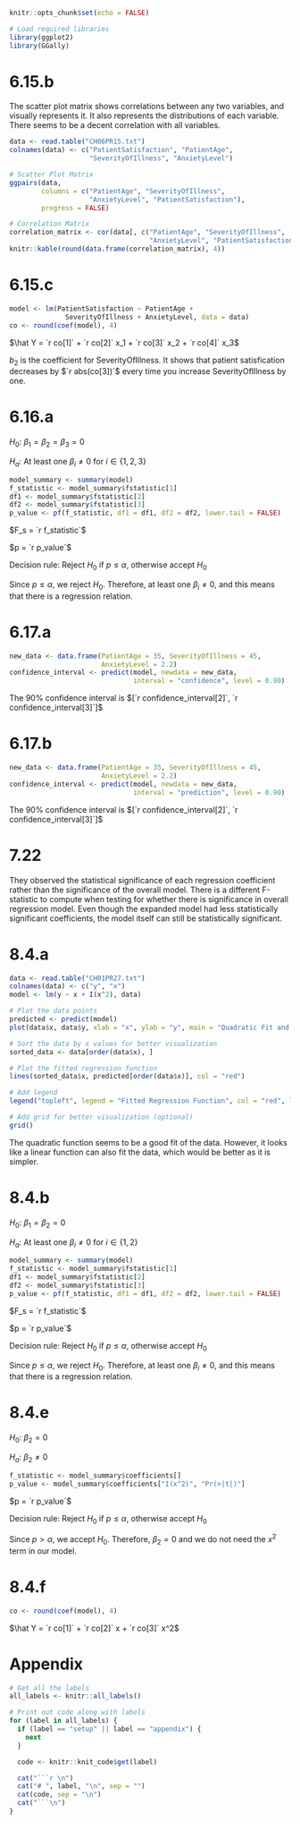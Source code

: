 ```r
knitr::opts_chunk$set(echo = FALSE)
```

```r
# Load required libraries
library(ggplot2)
library(GGally)
```

# 6.15.b
The scatter plot matrix shows correlations between any two variables, and visually represents it. It also represents the distributions of each variable. There seems to be a decent correlation with all variables.
```r
data <- read.table("CH06PR15.txt")
colnames(data) <- c("PatientSatisfaction", "PatientAge",
                    "SeverityOfIllness", "AnxietyLevel")

# Scatter Plot Matrix
ggpairs(data,
        columns = c("PatientAge", "SeverityOfIllness",
                    "AnxietyLevel", "PatientSatisfaction"),
        progress = FALSE)

# Correlation Matrix
correlation_matrix <- cor(data[, c("PatientAge", "SeverityOfIllness",
                                   "AnxietyLevel", "PatientSatisfaction")])
knitr::kable(round(data.frame(correlation_matrix), 4))
```

# 6.15.c
```r
model <- lm(PatientSatisfaction ~ PatientAge +
              SeverityOfIllness + AnxietyLevel, data = data)
co <- round(coef(model), 4)
```

$\hat Y = `r co[1]` + `r co[2]` x_1 + `r co[3]` x_2 + `r co[4]` x_3$

$b_2$ is the coefficient for SeverityOfIllness. It shows that patient satisfication decreases by $`r abs(co[3])`$ every time you increase SeverityOfIllness by one.

# 6.16.a
$H_0:$ $\beta_1 = \beta_2 = \beta_3 = 0$

$H_a:$ At least one $\beta_i \neq 0$ for $i \in \{1, 2, 3\}$

```r
model_summary <- summary(model)
f_statistic <- model_summary$fstatistic[1]
df1 <- model_summary$fstatistic[2]
df2 <- model_summary$fstatistic[3]
p_value <- pf(f_statistic, df1 = df1, df2 = df2, lower.tail = FALSE)
```

$F_s = `r f_statistic`$

$p = `r p_value`$

Decision rule: Reject $H_0$ if $p \leq \alpha$, otherwise accept $H_0$

Since $p \leq \alpha$, we reject $H_0$. Therefore, at least one $\beta_i \neq 0$, and this means that there is a regression relation.

# 6.17.a
```r
new_data <- data.frame(PatientAge = 35, SeverityOfIllness = 45,
                       AnxietyLevel = 2.2)
confidence_interval <- predict(model, newdata = new_data,
                               interval = "confidence", level = 0.90)
```

The 90% confidence interval is $[`r confidence_interval[2]`, `r confidence_interval[3]`]$

# 6.17.b
```r
new_data <- data.frame(PatientAge = 35, SeverityOfIllness = 45,
                       AnxietyLevel = 2.2)
confidence_interval <- predict(model, newdata = new_data,
                               interval = "prediction", level = 0.90)
```

The 90% confidence interval is $[`r confidence_interval[2]`, `r confidence_interval[3]`]$

# 7.22
They observed the statistical significance of each regression coefficient rather than the significance of the overall model. There is a different F-statistic to compute when testing for whether there is significance in overall regression model. Even though the expanded model had less statistically significant coefficients, the model itself can still be statistically significant.

# 8.4.a
```r
data <- read.table("CH01PR27.txt")
colnames(data) <- c("y", "x")
model <- lm(y ~ x + I(x^2), data)

# Plot the data points
predicted <- predict(model)
plot(data$x, data$y, xlab = "x", ylab = "y", main = "Quadratic Fit and Data")

# Sort the data by x values for better visualization
sorted_data <- data[order(data$x), ]

# Plot the fitted regression function
lines(sorted_data$x, predicted[order(data$x)], col = "red")

# Add legend
legend("topleft", legend = "Fitted Regression Function", col = "red", lty = 1)

# Add grid for better visualization (optional)
grid()
```

The quadratic function seems to be a good fit of the data. However, it looks like a linear function can also fit the data, which would be better as it is simpler. 

# 8.4.b
$H_0:$ $\beta_1 = \beta_2 = 0$

$H_a:$ At least one $\beta_i \neq 0$ for $i \in \{1, 2\}$

```r
model_summary <- summary(model)
f_statistic <- model_summary$fstatistic[1]
df1 <- model_summary$fstatistic[2]
df2 <- model_summary$fstatistic[3]
p_value <- pf(f_statistic, df1 = df1, df2 = df2, lower.tail = FALSE)
```

$F_s = `r f_statistic`$

$p = `r p_value`$

Decision rule: Reject $H_0$ if $p \leq \alpha$, otherwise accept $H_0$

Since $p \leq \alpha$, we reject $H_0$. Therefore, at least one $\beta_i \neq 0$, and this means that there is a regression relation.

# 8.4.e
$H_0:$ $\beta_2 = 0$

$H_a:$ $\beta_2 \neq 0$

```r
f_statistic <- model_summary$coefficients[]
p_value <- model_summary$coefficients["I(x^2)", "Pr(>|t|)"]
```

$p = `r p_value`$

Decision rule: Reject $H_0$ if $p \leq \alpha$, otherwise accept $H_0$

Since $p > \alpha$, we accept $H_0$. Therefore, $\beta_2 = 0$ and we do not need the $x^2$ term in our model.

# 8.4.f
```r
co <- round(coef(model), 4)
```
$\hat Y = `r co[1]` + `r co[2]` x + `r co[3]` x^2$

# Appendix
```r
# Get all the labels
all_labels <- knitr::all_labels()

# Print out code along with labels
for (label in all_labels) {
  if (label == "setup" || label == "appendix") {
    next
  }

  code <- knitr::knit_code$get(label)

  cat("```r \n")
  cat("# ", label, "\n", sep = "")
  cat(code, sep = "\n")
  cat("```\n")
}
```
